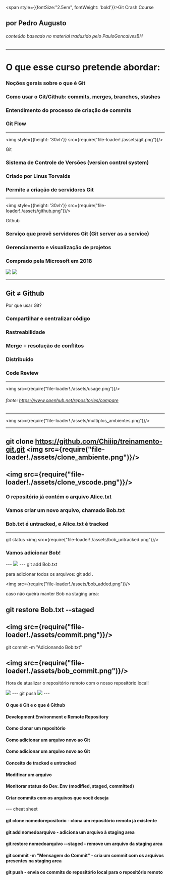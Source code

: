 

<Head>
    <title>Git Crash Course</title>
</Head>

<span style={{fontSize:"2.5em", fontWeight: 'bold'}}>Git Crash Course</span>

## por Pedro Augusto

###### conteúdo baseado no material traduzido pelo PauloGoncalvesBH
---
# O que esse curso pretende abordar:


<Appear>
    <h3>Noções gerais sobre o que é Git</h3>
    <h3>Como usar o Git/Github: commits, merges, branches, stashes</h3>
    <h3>Entendimento do processo de criação de commits</h3>
    <h3><span style={{color: "#663399"}}>Git Flow</span></h3>
</Appear>
 

---

<img style={{height: '30vh'}} src={require("file-loader!./assets/git.png")}/>

Git

<Appear>
    <h3>Sistema de Controle de Versões (version control system)</h3>
    <h3>Criado por Linus Torvalds</h3>
    <h3>Permite a criação de <span style={{color: "#663399"}}>servidores Git</span></h3>
</Appear>

---

<img style={{height: '30vh'}} src={require("file-loader!./assets/github.png")}/>

Github

<Appear>
    <h3>Serviço que provê servidores Git (Git server as a service)</h3>
    <h3>Gerenciamento e visualização de projetos</h3>
    <h3>Comprado pela Microsoft em 2018</h3>
    <img style={{height: '10vh'}} src={require("file-loader!./assets/gitlab.png")}/>
    <img style={{height: '10vh'}} src={require("file-loader!./assets/bitbucket.png")}/>
</Appear>

---

Git ≠ Github
---

Por que usar Git?

<Appear>
    <h3>Compartilhar e centralizar código</h3>
    <h3>Rastreabilidade</h3>
    <h3>Merge + resolução de conflitos</h3>
    <h3>Distribuído</h3>
    <h3>Code Review</h3>
</Appear>

---
<img src={require("file-loader!./assets/usage.png")}/>

###### fonte: https://www.openhub.net/repositories/compare
---

<img src={require("file-loader!./assets/multiplos_ambientes.png")}/>

---
git clone https://github.com/Chiiip/treinamento-git.git
<img src={require("file-loader!./assets/clone_ambiente.png")}/>
---

<img src={require("file-loader!./assets/clone_vscode.png")}/>
---

<Appear>
    <h3>O repositório já contém o arquivo Alice.txt</h3>
    <h3>Vamos criar um novo arquivo, chamado Bob.txt</h3>
    <h3>Bob.txt é untracked, e Alice.txt é tracked</h3>
</Appear>

---

git status
<img src={require("file-loader!./assets/bob_untracked.png")}/>

<h3>Vamos adicionar Bob!</h3>
---
<img src={require("file-loader!./assets/add.png")}/>
---
git add Bob.txt

para adicionar todos os arquivos: git add .

<img src={require("file-loader!./assets/bob_added.png")}/>

caso não queira manter Bob na staging area:

git restore Bob.txt --staged
---
<img src={require("file-loader!./assets/commit.png")}/>
---

git commit -m "Adicionando Bob.txt"

<img src={require("file-loader!./assets/bob_commit.png")}/>
---
Hora de atualizar o repositório remoto com o nosso repositório local!

<Appear>
<img src={require("file-loader!./assets/git_push.png")}/>
</Appear>
---
git push
<img src={require("file-loader!./assets/vscode_push.png")}/>
---
<Appear>
<h4>O que é Git e o que é Github</h4>
<h4>Development Environment e Remote Repository</h4>
<h4>Como clonar um repositório</h4>
<h4>Como adicionar um arquivo novo ao Git</h4>
<h4>Como adicionar um arquivo novo ao Git</h4>
<h4>Conceito de tracked e untracked</h4>
<h4>Modificar um arquivo</h4>
<h4>Monitorar status do Dev. Env (modified, staged, committed)</h4>
<h4>Criar commits com os arquivos que você deseja</h4>
</Appear>
---
cheat sheet
<Appear>
<h4>
git clone nomedorepositorio - clona um repositório remoto já existente
</h4>

<h4>
git add nomedoarquivo - adiciona um arquivo à staging area
</h4>
<h4>
git restore nomedoarquivo --staged - remove um arquivo da staging area
</h4>
<h4>
git commit -m "Mensagem do Commit" - cria um commit com os arquivos presentes na staging area
</h4>
<h4>
git push - envia os commits do repositório local para o repositório remoto
</h4>
</Appear>
